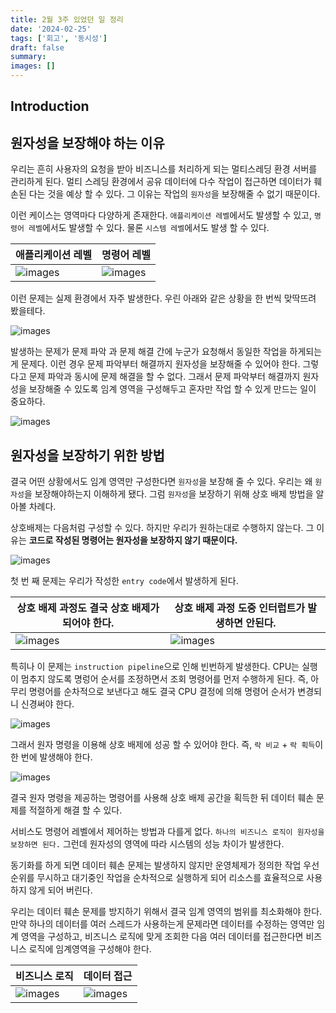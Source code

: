```yaml
---
title: 2월 3주 있었던 일 정리
date: '2024-02-25'
tags: ['회고', '동시성']
draft: false
summary:
images: []
---
```


## Introduction

<TOCInline toc={props.toc} exclude="Introduction" />

## 원자성을 보장해야 하는 이유

우리는 흔히 사용자의 요청을 받아 비즈니스를 처리하게 되는 멀티스레딩 환경 서버를 관리하게 된다.
멀티 스레딩 환경에서 공유 데이터에 다수 작업이 접근하면 데이터가 훼손된 다는 것을 예상 할 수 있다.
그 이유는 작업의 `원자성`을 보장해줄 수 없기 때문이다.

이런 케이스는 영역마다 다양하게 존재한다. `애플리케이션 레벨`에서도 발생할 수 있고, `명령어 레벨`에서도 발생할 수 있다. 물론 `시스템 레벨`에서도 발생 할 수 있다.

| 애플리케이션 레벨                                              | 명령어 레벨                                                 |
|--------------------------------------------------------|--------------------------------------------------------|
| ![images](/static/images/reminiscence/2024/2m3w/1.png) | ![images](/static/images/reminiscence/2024/2m3w/2.png) |


이런 문제는 실제 환경에서 자주 발생한다. 우린 아래와 같은 상황을 한 번씩 맞딱뜨려 봤을테다.

![images](/static/images/reminiscence/2024/2m3w/3.png)

발생하는 문제가 문제 파악 과 문제 해결 간에 누군가 요청해서 동일한 작업을 하게되는게 문제다.
이런 경우 문제 파악부터 해결까지 원자성을 보장해줄 수 있어야 한다.
그렇다고 문제 파악과 동시에 문제 해결을 할 수 없다.
그래서 문제 파악부터 해결까지 원자성을 보장해줄 수 있도록 임계 영역을 구성해두고 혼자만 작업 할 수 있게 만드는 일이 중요하다.

![images](/static/images/reminiscence/2024/2m3w/4.png)

## 원자성을 보장하기 위한 방법

결국 어떤 상황에서도 임계 영역만 구성한다면 `원자성`을 보장해 줄 수 있다.
우리는 왜 `원자성`을 보장해야하는지 이해하게 됐다. 그럼 `원자성`을 보장하기 위해 상호 배제 방법을 알아볼 차례다.

상호배제는 다음처럼 구성할 수 있다. 하지만 우리가 원하는대로 수행하지 않는다.
그 이유는 **코드로 작성된 명령어는 원자성을 보장하지 않기 때문이다.**

![images](/static/images/reminiscence/2024/2m3w/5.png)

첫 번 째 문제는 우리가 작성한 `entry code`에서 발생하게 된다.

| 상호 배제 과정도 결국 상호 배제가 되어야 한다.                            | 상호 배제 과정 도중 인터럽트가 발생하면 안된다.                            |
|--------------------------------------------------------|--------------------------------------------------------|
| ![images](/static/images/reminiscence/2024/2m3w/8.png) | ![images](/static/images/reminiscence/2024/2m3w/9.png) |

특히나 이 문제는 `instruction pipeline`으로 인해 빈번하게 발생한다.
CPU는 실행이 멈추지 않도록 명렁어 순서를 조정하면서 조회 명령어를 먼저 수행하게 된다.
즉, 아무리 명령어를 순차적으로 보낸다고 해도 결국 CPU 결정에 의해 명령어 순서가 변경되니 신경써야 한다.

![images](/static/images/reminiscence/2024/2m3w/7.png)

그래서 원자 명령을 이용해 상호 배제에 성공 할 수 있어야 한다. 즉, `락 비교` + `락 획득`이 한 번에 발생해야 한다.

![images](/static/images/reminiscence/2024/2m3w/10.png)

결국 원자 명령을 제공하는 명령어를 사용해 상호 배제 공간을 획득한 뒤 데이터 훼손 문제를 적절하게 해결 할 수 있다.

서비스도 명령어 레벨에서 제어하는 방법과 다를게 없다. `하나의 비즈니스 로직이 원자성을 보장하면 된다.` 그런데 원자성의 영역에 따라 시스템의 성능 차이가 발생한다.

동기화를 하게 되면 데이터 훼손 문제는 발생하지 않지만 운영체제가 정의한 작업 우선순위를 무시하고 대기중인 작업을 순차적으로 실행하게 되어 리소스를 효율적으로 사용하지 않게 되어 버린다.

우리는 데이터 훼손 문제를 방지하기 위해서 결국 임계 영역의 범위를 최소화해야 한다.
만약 하나의 데이터를 여러 스레드가 사용하는게 문제라면 데이터를 수정하는 영역만 임계 영역을 구성하고, 비즈니스 로직에 맞게 조회한 다음 여러 데이터를 접근한다면 비즈니스 로직에 임계영역을 구성해야 한다.

| 비즈니스 로직                                                 | 데이터 접근                                        |
|---------------------------------------------------------|---------------------------------------------------------|
| ![images](/static/images/reminiscence/2024/2m3w/11.png) | ![images](/static/images/reminiscence/2024/2m3w/12.png) |


